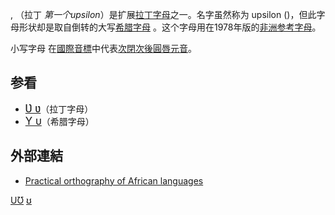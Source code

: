 {{Infobox alphabet|alphabet=拉丁|uuc=01B1|ulc=028A}}
'''{{Unicode|Ʊ}}''', '''{{Unicode|ʊ}}'''（拉丁 ''第一个upsilon''）是扩展[[拉丁字母|拉丁字母]]之一。名字虽然称为 upsilon ({{lang|el|[[υ|υ]]}})，但此字母形状却是取自倒转的大写[[希腊字母|希腊字母]] {{lang|el|[[Ω|Ω]]}}。这个字母用在1978年版的[[非洲参考字母|非洲参考字母]]。

小写字母 {{Unicode|ʊ}} 在[[國際音標|國際音標]]中代表[[次閉次後圓唇元音|次閉次後圓唇元音]]。

== 参看 ==
*<span lang="en" style="font-size:120%;">[[Ʋ|Ʋ ʋ]]</span>（拉丁字母）
*<span lang="el" style="font-size:120%;">[[Υ|Υ υ]]</span>（希腊字母）

== 外部連結 ==
*[http://www.bisharat.net/Documents/poal30.htm Practical orthography of African languages] {{Wayback|url=http://www.bisharat.net/Documents/poal30.htm |date=20170710212644 }}

{{Latin alphabet}}

[[Category:不常见拉丁字母|UƱ]]
[[Category:音標符號|ʊ]]